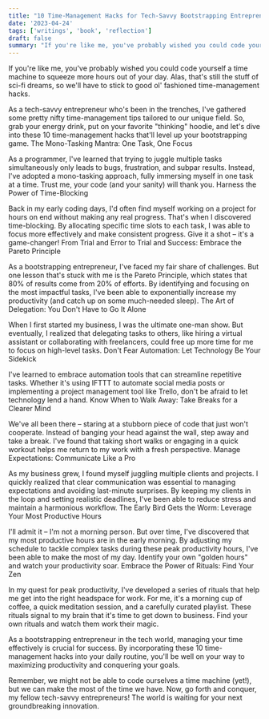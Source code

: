 ```yaml
---
title: "10 Time-Management Hacks for Tech-Savvy Bootstrapping Entrepreneurs: Because We Can't All Invent a Time Machine"
date: '2023-04-24'
tags: ['writings', 'book', 'reflection']
draft: false
summary: "If you're like me, you've probably wished you could code yourself a time machine to squeeze more hours out of your day. Alas, that's still..."
---
```


If you're like me, you've probably wished you could code yourself a time machine to squeeze more hours out of your day. Alas, that's still the stuff of sci-fi dreams, so we'll have to stick to good ol' fashioned time-management hacks.

As a tech-savvy entrepreneur who's been in the trenches, I've gathered some pretty nifty time-management tips tailored to our unique field. So, grab your energy drink, put on your favorite "thinking" hoodie, and let's dive into these 10 time-management hacks that'll level up your bootstrapping game.
The Mono-Tasking Mantra: One Task, One Focus

As a programmer, I've learned that trying to juggle multiple tasks simultaneously only leads to bugs, frustration, and subpar results. Instead, I've adopted a mono-tasking approach, fully immersing myself in one task at a time. Trust me, your code (and your sanity) will thank you.
Harness the Power of Time-Blocking

Back in my early coding days, I'd often find myself working on a project for hours on end without making any real progress. That's when I discovered time-blocking. By allocating specific time slots to each task, I was able to focus more effectively and make consistent progress. Give it a shot – it's a game-changer!
From Trial and Error to Trial and Success: Embrace the Pareto Principle

As a bootstrapping entrepreneur, I've faced my fair share of challenges. But one lesson that's stuck with me is the Pareto Principle, which states that 80% of results come from 20% of efforts. By identifying and focusing on the most impactful tasks, I've been able to exponentially increase my productivity (and catch up on some much-needed sleep).
The Art of Delegation: You Don't Have to Go It Alone

When I first started my business, I was the ultimate one-man show. But eventually, I realized that delegating tasks to others, like hiring a virtual assistant or collaborating with freelancers, could free up more time for me to focus on high-level tasks.
Don't Fear Automation: Let Technology Be Your Sidekick

I've learned to embrace automation tools that can streamline repetitive tasks. Whether it's using IFTTT to automate social media posts or implementing a project management tool like Trello, don't be afraid to let technology lend a hand.
Know When to Walk Away: Take Breaks for a Clearer Mind

We've all been there – staring at a stubborn piece of code that just won't cooperate. Instead of banging your head against the wall, step away and take a break. I've found that taking short walks or engaging in a quick workout helps me return to my work with a fresh perspective.
Manage Expectations: Communicate Like a Pro

As my business grew, I found myself juggling multiple clients and projects. I quickly realized that clear communication was essential to managing expectations and avoiding last-minute surprises. By keeping my clients in the loop and setting realistic deadlines, I've been able to reduce stress and maintain a harmonious workflow.
The Early Bird Gets the Worm: Leverage Your Most Productive Hours

I'll admit it – I'm not a morning person. But over time, I've discovered that my most productive hours are in the early morning. By adjusting my schedule to tackle complex tasks during these peak productivity hours, I've been able to make the most of my day. Identify your own "golden hours" and watch your productivity soar.
Embrace the Power of Rituals: Find Your Zen

In my quest for peak productivity, I've developed a series of rituals that help me get into the right headspace for work. For me, it's a morning cup of coffee, a quick meditation session, and a carefully curated playlist. These rituals signal to my brain that it's time to get down to business. Find your own rituals and watch them work their magic.

As a bootstrapping entrepreneur in the tech world, managing your time effectively is crucial for success. By incorporating these 10 time-management hacks into your daily routine, you'll be well on your way to maximizing productivity and conquering your goals.

Remember, we might not be able to code ourselves a time machine (yet!), but we can make the most of the time we have. Now, go forth and conquer, my fellow tech-savvy entrepreneurs! The world is waiting for your next groundbreaking innovation.
